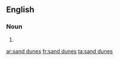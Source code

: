 ==English==

===Noun===
{{head|en|noun plural form}}

# {{plural of|sand dune|lang=en}}

[[ar:sand dunes]]
[[fr:sand dunes]]
[[ta:sand dunes]]